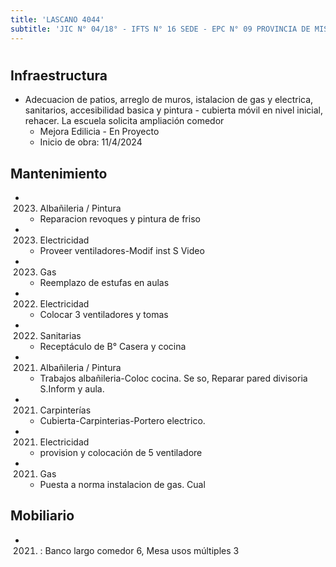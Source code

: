 ```yaml
---
title: 'LASCANO 4044'
subtitle: 'JIC N° 04/18° - IFTS N° 16 SEDE - EPC N° 09 PROVINCIA DE MISIONES'
---
```


#
## Infraestructura

* Adecuacion de patios, arreglo de muros, istalacion de gas y electrica, sanitarios, accesibilidad basica y pintura - cubierta móvil en nivel inicial, rehacer. La escuela solicita ampliación comedor 
    + Mejora Edilicia - En Proyecto 
    + Inicio de obra: 11/4/2024 






## Mantenimiento

*  (2023) Albañileria / Pintura 
    + Reparacion  revoques y pintura de friso

*  (2023) Electricidad 
    + Proveer ventiladores-Modif inst S Video

*  (2023) Gas 
    + Reemplazo de estufas en aulas

*  (2022) Electricidad 
    + Colocar 3 ventiladores y tomas

*  (2022) Sanitarias 
    + Receptáculo de B° Casera y cocina

*  (2021) Albañileria / Pintura 
    + Trabajos albañileria-Coloc cocina. Se so, Reparar pared divisoria S.Inform y aula.

*  (2021) Carpinterías 
    + Cubierta-Carpinterias-Portero electrico.

*  (2021) Electricidad 
    + provision y colocación de 5 ventiladore

*  (2021) Gas 
    + Puesta a norma instalacion de gas. Cual





## Mobiliario

*  (2021) : Banco largo comedor 6, Mesa usos múltiples 3 



